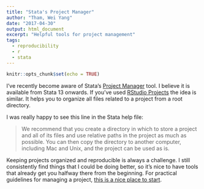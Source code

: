```yaml
---
title: "Stata's Project Manager"
author: "Tham, Wei Yang"
date: "2017-04-30"
output: html_document
excerpt: "Helpful tools for project management"
tags:
  - reproducibility
  - r
  - stata
---
```


```r
knitr::opts_chunk$set(echo = TRUE)
```

I've recently become aware of Stata's [Project Manager](http://www.stata.com/manuals14/pprojectmanager.pdf) tool. I believe it is available from Stata 13 onwards. If you've used [RStudio Projects](https://support.rstudio.com/hc/en-us/articles/200526207-Using-Projects) the idea is similar. It helps you to organize all files related to a project from a root directory. 

I was really happy to see this line in the Stata help file: 

> We recommend that you create a directory in which to store a project and all of its files and use relative
paths in the project as much as possible. You can then copy the directory to another computer,
including Mac and Unix, and the project can be used as is. 

Keeping projects organized and reproducible is always a challenge. I still consistently find things that I could be doing better, so it's nice to have tools that already get you halfway there from the beginning. For practical guidelines for managing a project, [this is a nice place to start](https://swcarpentry.github.io/r-novice-gapminder/02-project-intro/). 